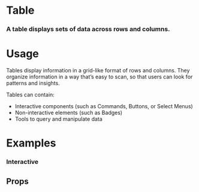
<Meta title="Work|Table" component={Table} />

# Table

### A table displays sets of data across rows and columns.

<!-- <Story name="Simple" parameters={{ decorators: [Container] }}>{stories.Simple()}</Story> -->

# Usage

Tables display information in a grid-like format of rows and columns. They organize information in a way that’s easy to scan, so that users can look for patterns and insights.

Tables can contain:

- Interactive components (such as Commands, Buttons, or Select Menus)
- Non-interactive elements (such as Badges)
- Tools to query and manipulate data

<!-- # Principles -->

<!-- - **Identifiable:**
  Buttons should indicate that they can trigger an action.
- **Findable:**
  Buttons should be easy to find among other elements, including other buttons.
- **Clear:**
  A button’s action and state should be clear. -->

# Examples

### Interactive

<!-- <Story name="Interactive" parameters={{ decorators: [Container] }}>{stories.Simple()}</Story> -->

<!-- <Preview>
  <Story name="Type">
    <Grid>
    </Grid>
  </Story>
</Preview> -->

## Props

<Props of={Table} />
